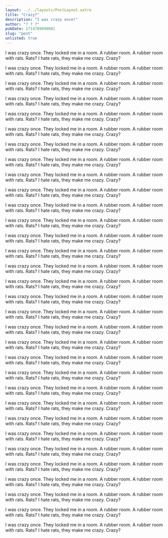 ```yaml
---
layout: ../../layouts/PostLayout.astro
title: "Crazy?"
description: "I was crazy once!"
author: "? ? ?"
pubDate: 1714789890881
slug: "post"
unlisted: true
---
```


I was crazy once. They locked me in a room. A rubber room.  A rubber room with rats. Rats? I hate rats, they make me crazy. Crazy?

I was crazy once. They locked me in a room. A rubber room.  A rubber room with rats. Rats? I hate rats, they make me crazy. Crazy?

I was crazy once. They locked me in a room. A rubber room.  A rubber room with rats. Rats? I hate rats, they make me crazy. Crazy?

I was crazy once. They locked me in a room. A rubber room.  A rubber room with rats. Rats? I hate rats, they make me crazy. Crazy?

I was crazy once. They locked me in a room. A rubber room.  A rubber room with rats. Rats? I hate rats, they make me crazy. Crazy?

I was crazy once. They locked me in a room. A rubber room.  A rubber room with rats. Rats? I hate rats, they make me crazy. Crazy?

I was crazy once. They locked me in a room. A rubber room.  A rubber room with rats. Rats? I hate rats, they make me crazy. Crazy?

I was crazy once. They locked me in a room. A rubber room.  A rubber room with rats. Rats? I hate rats, they make me crazy. Crazy?

I was crazy once. They locked me in a room. A rubber room.  A rubber room with rats. Rats? I hate rats, they make me crazy. Crazy?

I was crazy once. They locked me in a room. A rubber room.  A rubber room with rats. Rats? I hate rats, they make me crazy. Crazy?

I was crazy once. They locked me in a room. A rubber room.  A rubber room with rats. Rats? I hate rats, they make me crazy. Crazy?

I was crazy once. They locked me in a room. A rubber room.  A rubber room with rats. Rats? I hate rats, they make me crazy. Crazy?

I was crazy once. They locked me in a room. A rubber room.  A rubber room with rats. Rats? I hate rats, they make me crazy. Crazy?

I was crazy once. They locked me in a room. A rubber room.  A rubber room with rats. Rats? I hate rats, they make me crazy. Crazy?

I was crazy once. They locked me in a room. A rubber room.  A rubber room with rats. Rats? I hate rats, they make me crazy. Crazy?

I was crazy once. They locked me in a room. A rubber room.  A rubber room with rats. Rats? I hate rats, they make me crazy. Crazy?

I was crazy once. They locked me in a room. A rubber room.  A rubber room with rats. Rats? I hate rats, they make me crazy. Crazy?

I was crazy once. They locked me in a room. A rubber room.  A rubber room with rats. Rats? I hate rats, they make me crazy. Crazy?

I was crazy once. They locked me in a room. A rubber room.  A rubber room with rats. Rats? I hate rats, they make me crazy. Crazy?

I was crazy once. They locked me in a room. A rubber room.  A rubber room with rats. Rats? I hate rats, they make me crazy. Crazy?

I was crazy once. They locked me in a room. A rubber room.  A rubber room with rats. Rats? I hate rats, they make me crazy. Crazy?

I was crazy once. They locked me in a room. A rubber room.  A rubber room with rats. Rats? I hate rats, they make me crazy. Crazy?

I was crazy once. They locked me in a room. A rubber room.  A rubber room with rats. Rats? I hate rats, they make me crazy. Crazy?

I was crazy once. They locked me in a room. A rubber room.  A rubber room with rats. Rats? I hate rats, they make me crazy. Crazy?

I was crazy once. They locked me in a room. A rubber room.  A rubber room with rats. Rats? I hate rats, they make me crazy. Crazy?

I was crazy once. They locked me in a room. A rubber room.  A rubber room with rats. Rats? I hate rats, they make me crazy. Crazy?

I was crazy once. They locked me in a room. A rubber room.  A rubber room with rats. Rats? I hate rats, they make me crazy. Crazy?

I was crazy once. They locked me in a room. A rubber room.  A rubber room with rats. Rats? I hate rats, they make me crazy. Crazy?

I was crazy once. They locked me in a room. A rubber room.  A rubber room with rats. Rats? I hate rats, they make me crazy. Crazy?

I was crazy once. They locked me in a room. A rubber room.  A rubber room with rats. Rats? I hate rats, they make me crazy. Crazy?

I was crazy once. They locked me in a room. A rubber room.  A rubber room with rats. Rats? I hate rats, they make me crazy. Crazy?

I was crazy once. They locked me in a room. A rubber room.  A rubber room with rats. Rats? I hate rats, they make me crazy. Crazy?

